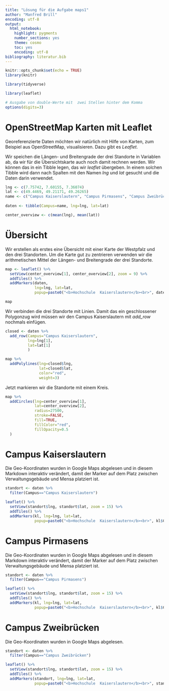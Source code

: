 ```yaml
---
title: "Lösung für die Aufgabe maps1"
author: "Manfred Brill"
encoding: utf-8
output:
  html_notebook:
    highlight: pygments
    number_sections: yes
    theme: cosmo
    toc: yes
    encoding: utf-8
bibliography: literatur.bib 
---
```


```r
knitr::opts_chunk$set(echo = TRUE)
library(knitr)

library(tidyverse)

library(leaflet)

# Ausgabe von double-Werte mit  zwei Stellen hinter dem Komma
options(digits=3)
```

# OpenStreetMap Karten mit Leaflet
Georeferenzierte Daten möchten wir natürlich mit Hilfe von Karten, zum Beispiel aus OpenStreetMap, visualisieren. Dazu gibt es *Leaflet*.

Wir speichen die Längen- und Breitengrade der drei
Standorte in Variablen ab, da wir für die Übersichtskarte auch noch damit rechnen werden.
Wir können das in ein Tibble legen,
das wir *leaflet* übergeben. In einem solchen
Tibble wird dann nach Spalten mit den Namen
*lng* und *lat* gesucht und die Daten darin verwendet.

```r
lng <- c(7.75742, 7.60155, 7.36074)
lat <- c(49.4469, 49.21171, 49.26265)
name <- c("Campus Kaiserslautern", "Campus Pirmasens", "Campus Zweibrücken")
          
daten <- tibble(Campus=name, lng=lng, lat=lat)

center_overview <- c(mean(lng), mean(lat))
```

# Übersicht
Wir erstellen als erstes eine Übersicht mit einer Karte 
der Westpfalz und den drei Standorten. Um die Karte 
gut zu zentrieren verwenden wir die arithmetischen
Mittel der Längen- und Breitengrade der drei Standorte.

```r
map <- leaflet() %>%
  setView(center_overview[1], center_overview[2], zoom = 9) %>% 
  addTiles() %>%
  addMarkers(daten, 
             lng=lng, lat=lat,   
             popup=paste0("<b>Hochschule  Kaiserslautern</b><br>", daten$Campus)                            )

map
```
Wir verbinden die drei Standorte mit Linien. Damit das ein geschlossener Polygonzug wird müssen wir den Campus Kaiserslautern mit *add_row* nochmals einfügen.
```r
closed <- daten %>%
  add_row(Campus="Campus Kaiserslautern",
          lng=lng[1],
          lat=lat[1]
          )

map %>%
  addPolylines(lng=closed$lng, 
               lat=closed$lat,
               color="red", 
               weight=3)
```
Jetzt markieren wir die Standorte mit einem Kreis.

```r
map %>%
  addCircles(lng=center_overview[1], 
             lat=center_overview[2],
             radius=27500, 
             stroke=FALSE,
             fill=TRUE,
             fillColor="red",
             fillOpacity=0.5
  )
```

# Campus Kaiserslautern
Die Geo-Koordinaten wurden in Google Maps abgelesen und
in diesem Markdown interaktiv verändert, damit der Marker
auf dem Platz zwischen Verwaltungsgebäude und Mensa platziert ist.

```r
standort <- daten %>%
  filter(Campus=="Campus Kaiserslautern")

leaflet() %>%
  setView(standort$lng, standort$lat, zoom = 15) %>% 
  addTiles() %>%
  addMarkers(kl, lng=lng, lat=lat,   
             popup=paste0("<b>Hochschule  Kaiserslautern</b><br>", kl$Campus) ) 
```

# Campus Pirmasens
Die Geo-Koordinaten wurden in Google Maps abgelesen und
in diesem Markdown interaktiv verändert, damit der Marker
auf dem Platz zwischen Verwaltungsgebäude und Mensa platziert ist.

```r
standort <- daten %>%
  filter(Campus=="Campus Pirmasens")

leaflet() %>%
  setView(standort$lng, standort$lat, zoom = 15) %>% 
  addTiles() %>%
  addMarkers(kl, lng=lng, lat=lat,   
             popup=paste0("<b>Hochschule  Kaiserslautern</b><br>", kl$Campus) ) 
```

# Campus Zweibrücken
Die Geo-Koordinaten wurden in Google Maps abgelesen.

```r
standort <- daten %>%
  filter(Campus=="Campus Zweibrücken")

leaflet() %>%
  setView(standort$lng, standort$lat, zoom = 15) %>% 
  addTiles() %>%
  addMarkers(standort, lng=lng, lat=lat,   
             popup=paste0("<b>Hochschule  Kaiserslautern</b><br>", standort$Campus) ) 
```